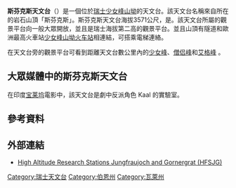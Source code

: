 {{Infobox Observatory
|name = Sphinx Observatory
|image = [[File:Sphinx_Observatory.jpg|200px]]
|caption = 
|organization = 
|code = 
|location ={{CHE}}[[伯恩州|伯恩州]]/[[瓦莱州|瓦莱州]]
|coords = {{coord|46|32|51|N|7|59|6|E|region:CH_type:landmark_source:dewiki|display=inline,title}}
|altitude = 3,571 m 
|weather = 
|established = 1937
|website = [http://www.hfsjg.ch www.hfsjg.ch]
|telescope1_name = Astronomical dome
|telescope1_type = 76 cm<ref>[http://www.hfsjg.ch/jungfraujoch/infrastructure/sphinx.html "The observation instrument in the astronomical dome is a 76 cm telescope with Cassegrain and Coudé focus"], Bern, Switzerland: International Foundation High Altitude Research Stations.</ref>
|telescope2_name = 
|telescope2_type = 
|telescope3_name = 
|telescope3_type = 
}}

'''斯芬克斯天文台'''（{{lang-de|'''Sphinx-Observatorium'''}}）是一個位於[[瑞士|瑞士]][[少女峰山坳|少女峰山坳]]的天文台。該天文台名稱來自所在的岩石山頂「斯芬克斯」。斯芬克斯天文台海拔3571公尺，是{{link-en|世界最高天文台列表|List of highest astronomical observatories|世界上海拔最高的天文台之一}}。該天文台所屬的觀景平台向一般大眾開放，並且是瑞士海拔第二高的觀景平台。並且山頂有隧道和歐洲最高火車站[[少女峰山坳火车站|少女峰山坳火车站]]相連結，可搭乘電梯連絡。 

在天文台旁的觀景平台可看到距離天文台數公里內的[[少女峰|少女峰]]、[[僧侣峰|僧侣峰]]和[[艾格峰|艾格峰]] 。

==大眾媒體中的斯芬克斯天文台==
在印度[[宝莱坞|宝莱坞]]電影{{link-en|奇魔俠3 |Krrish 3}}中，該天文台是劇中反派角色 Kaal 的實驗室。

==參考資料==
{{reflist}}

==外部連結==
{{commonscat|Sphinx Observatory}}
* [http://www.hfsjg.ch High Altitude Research Stations Jungfraujoch and Gornergrat (HFSJG)] {{Wayback|url=http://www.hfsjg.ch/ |date=20070310221429 }}

[[Category:瑞士天文台|Category:瑞士天文台]]
[[Category:伯恩州|Category:伯恩州]]
[[Category:瓦萊州|Category:瓦萊州]]

{{observatory-stub}}
{{Switzerland-struct-stub}}